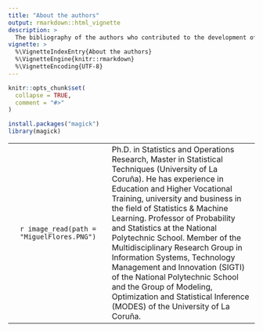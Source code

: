 ```yaml
---
title: "About the authors"
output: rmarkdown::html_vignette
description: >
  The bibliography of the authors who contributed to the development of the package that performs interlaboratory studies (ILS), with univariate and functional data, is presented below. 
vignette: >
  %\VignetteIndexEntry{About the authors}
  %\VignetteEngine{knitr::rmarkdown}
  %\VignetteEncoding{UTF-8}
---
```


```r
knitr::opts_chunk$set(
  collapse = TRUE,
  comment = "#>"
)
```
```r
install.packages("magick")
library(magick)
```

|                  |                            |  
|:-----------------:|:---------------------------|
|`r image_read(path = "MiguelFlores.PNG")`| Ph.D. in Statistics and Operations Research, Master in Statistical Techniques (University of La Coruña). He has experience in Education and Higher Vocational Training, university and business in the field of Statistics & Machine Learning. Professor of Probability and Statistics at the National Polytechnic School. Member of the Multidisciplinary Research Group in Information Systems, Technology Management and Innovation (SIGTI) of the National Polytechnic School and the Group of Modeling, Optimization and Statistical Inference (MODES) of the University of La Coruña.</p> |



